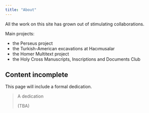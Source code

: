 ```yaml
---
title: "About"
---
```






All the work on this site has grown out of stimulating collaborations.


Main projects:

- the Perseus project
- the Turkish-American excavations at Hacımusalar
- the Homer Multitext project
- the Holy Cross Manuscripts, Inscriptions and Documents Club



:::{.callout-caution}
## Content incomplete

This page will include a formal dedication.
:::


> A dedication
>
> (TBA)